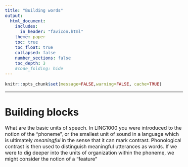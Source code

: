 ```yaml
---
title: "Building words"
output:
  html_document:
    includes:
      in_header: "favicon.html"
    theme: paper
    toc: true
    toc_float: true
    collapsed: false
    number_sections: false
    toc_depth: 3
    #code_folding: hide
---
```

<style type="text/css">
  body{
  font-size: 12pt;
}
</style>

```r
knitr::opts_chunk$set(message=FALSE,warning=FALSE, cache=TRUE)
```

----

# Building blocks

What are the basic units of speech. In LING1000 you were introduced to the notion of the "phoneme", or the smallest unit of sound in a language which is ultimately *meaningful* in the sense that it can mark contrast. Phonological contrast is then used to distinguish meaningful utterances as words. If we were to dig deeper into the units of organization within the phoneme, we might consider the notion of a "feature" 